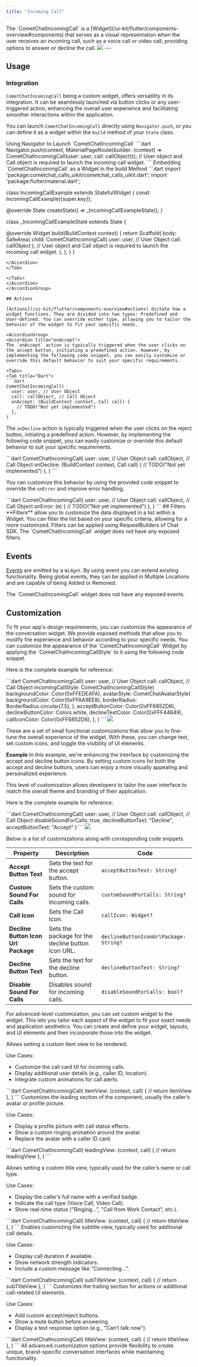 ```yaml
---
title: "Incoming Call"
---
```


<Info>
The `CometChatIncomingCall` is a [Widget](/ui-kit/flutter/components-overview#components) that serves as a visual representation when the user receives an incoming call, such as a voice call or video call, providing options to answer or decline the call.
</Info>

<Frame>
  <img src="/images/ce982282-incoming_call-ffbd9be3c2cf6e8990cc7d0ac9476ce9.png" />
</Frame>
---

## Usage

### Integration

`CometChatIncomingCall` being a custom widget, offers versatility in its integration. It can be seamlessly launched via button clicks or any user-triggered action, enhancing the overall user experience and facilitating smoother interactions within the application.

You can launch `CometChatIncomingCall` directly using `Navigator.push`, or you can define it as a widget within the `build` method of your `State` class.

<AccordionGroup>
<Accordion title="Using Navigator" icon="location-arrow">
Using Navigator to Launch `CometChatIncomingCall`


<Tabs>
<Tab title="Dart">
```dart
Navigator.push(context, MaterialPageRoute(builder: (context) => CometChatIncomingCall(user: user, call: callObject))); // User object and Call object is required to launch the incoming call widget.
```

</Tab>

</Tabs>
</Accordion>
<Accordion title="Embedding as Widget" icon="layer-group">
Embedding `CometChatIncomingCall` as a Widget in the build Method

<Tabs>
<Tab title="Dart">
<Accordion title="Show Code Snippet" icon="code">
```dart
import 'package:cometchat_calls_uikit/cometchat_calls_uikit.dart';
import 'package:flutter/material.dart';

class IncomingCallExample extends StatefulWidget {
  const IncomingCallExample({super.key});

  @override
  State<IncomingCallExample> createState() => _IncomingCallExampleState();
}

class _IncomingCallExampleState extends State<IncomingCallExample> {

  @override
  Widget build(BuildContext context) {
    return Scaffold(
      body: SafeArea(
        child: CometChatIncomingCall(
          user: user, // User Object
          call: callObject
        ), // User object and Call object is required to launch the incoming call widget.
      ),
    );
  }
}
```
</Accordion>
</Tab>

</Tabs>
</Accordion>
</AccordionGroup>

## Actions

[Actions](/ui-kit/flutter/components-overview#actions) dictate how a widget functions. They are divided into two types: Predefined and User-defined. You can override either type, allowing you to tailor the behavior of the widget to fit your specific needs.

<AccordionGroup>
<Accordion title="onAccept">
The `onAccept` action is typically triggered when the user clicks on the accept button, initiating a predefined action. However, by implementing the following code snippet, you can easily customize or override this default behavior to suit your specific requirements.

<Tabs>
<Tab title="Dart">
```dart
CometChatIncomingCall(
  user: user, // User Object
  call: callObject, // Call Object
  onAccept: (BuildContext context, Call call) {
    // TODO("Not yet implemented")
  },
)
```

</Tab>

</Tabs>
</Accordion>

<Accordion title="onDecline">

The `onDecline` action is typically triggered when the user clicks on the reject button, initiating a predefined action. However, by implementing the following code snippet, you can easily customize or override this default behavior to suit your specific requirements.

<Tabs>
<Tab title="Dart">
```dart
CometChatIncomingCall(
  user: user, // User Object
  call: callObject, // Call Object
  onDecline: (BuildContext context, Call call) {
    // TODO("Not yet implemented")
  },
)
```

</Tab>

</Tabs>

</Accordion>

<Accordion title="onError">

You can customize this behavior by using the provided code snippet to override the `onError` and improve error handling.

<Tabs>
<Tab title="Dart">
```dart
CometChatIncomingCall(
  user: user, // User Object
  call: callObject, // Call Object
  onError: (e) {
    // TODO("Not yet implemented")
  },
)
```

</Tab>

</Tabs>


</Accordion>
</AccordionGroup>
## Filters
**Filters** allow you to customize the data displayed in a list within a Widget. You can filter the list based on your specific criteria, allowing for a more customized. Filters can be applied using RequestBuilders of Chat SDK.
<Note>
The `CometChatIncomingCall` widget does not have any exposed filters.
</Note>

## Events

[Events](/ui-kit/flutter/components-overview#events) are emitted by a `Widget`. By using event you can extend existing functionality. Being global events, they can be applied in Multiple Locations and are capable of being Added or Removed.

<Note>
The `CometChatIncomingCall` widget does not have any exposed events.
</Note>

## Customization

<Info>
To fit your app's design requirements, you can customize the appearance of the conversation widget. We provide exposed methods that allow you to modify the experience and behavior according to your specific needs.
</Info>

<AccordionGroup>
<Accordion title="Style">
You can customize the appearance of the `CometChatIncomingCall` Widget by applying the `CometChatIncomingCallStyle` to it using the following code snippet.

Here is the complete example for reference:

<Tabs>
<Tab title="Dart">
<Accordion title="Show Code Snippet" icon="code">
```dart
CometChatIncomingCall(
  user: user, // User Object
  call: callObject, // Call Object
  incomingCallStyle: CometChatIncomingCallStyle(
      backgroundColor: Color(0xFFEDEAFA),
      avatarStyle: CometChatAvatarStyle(
            backgroundColor: Color(0xFFAA9EE8),
            borderRadius: BorderRadius.circular(7.5),
          ),
      acceptButtonColor: Color(0xFF6852D6),
      declineButtonColor: Colors.white,
      declineTextColor: Color(0xFFF44649),
      callIconColor: Color(0xFF6852D6),
   ),
)
```
</Accordion>
</Tab>

</Tabs>

<Frame>
  <img src="/images/967ca177-incoming_call_styled-0830e660f9372f23854069a9768cc753.png" />
</Frame>

</Accordion>

<Accordion title="Functionality">


These are a set of small functional customizations that allow you to fine-tune the overall experience of the widget. With these, you can change text, set custom icons, and toggle the visibility of UI elements.

**Example**
<Info>
In this example, we're enhancing the interface by customizing the accept and decline button icons. By setting custom icons for both the accept and decline buttons, users can enjoy a more visually appealing and personalized experience.
</Info>

This level of customization allows developers to tailor the user interface to match the overall theme and branding of their application.

Here is the complete example for reference:

<Tabs>
<Tab title="Dart">
<Accordion title="Show Code Snippet" icon="code">
```dart
CometChatIncomingCall(
  user: user, // User Object
  call: callObject, // Call Object
  disableSoundForCalls: true,
  declineButtonText: "Decline",
  acceptButtonText: "Accept"
)
```
</Accordion>
</Tab>

</Tabs>

<Frame>
  <img src="/images/9fd8cf11-incoming_call_functionality-98e53229a0d5d3f8113e6f7fcd7cbc58.png" />
</Frame>

Below is a list of customizations along with corresponding code snippets

| **Property**                        | Description                                       | Code                                   |
| ----------------------------------- | ------------------------------------------------- | -------------------------------------- |
| **Accept Button Text**              | Sets the text for the accept button.              | `acceptButtonText: String?`            |
| **Custom Sound For Calls**          | Sets the custom sound for incoming calls.         | `customSoundForCalls: String?`         |
| **Call Icon**                       | Sets the Call Icon.                               | `callIcon: Widget?`                    |
| **Decline Button Icon Url Package** | Sets the package for the decline button icon URL. | `declineButtonIconUrlPackage: String?` |
| **Decline Button Text**             | Sets the text for the decline button.             | `declineButtonText: String?`           |
| **Disable Sound For Calls**         | Disables sound for incoming calls.                | `disableSoundForCalls: bool?`          |

</Accordion>
<Accordion title="Advanced Customization">

For advanced-level customization, you can set custom widget to the widget. This lets you tailor each aspect of the widget to fit your exact needs and application aesthetics. You can create and define your widget, layouts, and UI elements and then incorporate those into the widget.

<AccordionGroup>
<Accordion title="itemView">
Allows setting a custom item view to be rendered.

Use Cases:

* Customize the call card UI for incoming calls.
* Display additional user details (e.g., caller ID, location).
* Integrate custom animations for call alerts.

<Tabs>
<Tab title="Dart">
<Accordion title="Show Code Snippet" icon="code">
```dart
CometChatIncomingCall(
 itemView: (context, call) {
          // return itemView
      },
)
```
</Accordion>
</Tab>

</Tabs>

</Accordion>
<Accordion title="leadingView">
Customizes the leading section of the component, usually the caller’s avatar or profile picture.

Use Cases:

* Display a profile picture with call status effects.
* Show a custom ringing animation around the avatar.
* Replace the avatar with a caller ID card.

<Tabs>
<Tab title="Dart">
<Accordion title="Show Code Snippet" icon="code">
```dart
CometChatIncomingCall(
 leadingView: (context, call) {
          // return leadingView
      },
)
```
</Accordion>
</Tab>

</Tabs>
</Accordion>
<Accordion title="titleView">

Allows setting a custom title view, typically used for the caller’s name or call type.

Use Cases:

* Display the caller’s full name with a verified badge.
* Indicate the call type (Voice Call, Video Call).
* Show real-time status ("Ringing...", "Call from Work Contact", etc.).

<Tabs>
<Tab title="Dart">
<Accordion title="Show Code Snippet" icon="code">
```dart
CometChatIncomingCall(
 titleView: (context, call) {
          // return titleView
      },
)
```
</Accordion>
</Tab>

</Tabs>
</Accordion>
<Accordion title="subtitleView">
Enables customizing the subtitle view, typically used for additional call details.

Use Cases:

* Display call duration if available.
* Show network strength indicators.
* Include a custom message like "Connecting...".

<Tabs>
<Tab title="Dart">
<Accordion title="Show Code Snippet" icon="code">
```dart
CometChatIncomingCall(
 subTitleView: (context, call) {
          // return subTitleView
      },
)
```
</Accordion>
</Tab>

</Tabs>
</Accordion>
<Accordion title="trailingView">
Customizes the trailing section for actions or additional call-related UI elements.

Use Cases:

* Add custom accept/reject buttons.
* Show a mute button before answering.
* Display a text response option (e.g., "Can’t talk now").

<Tabs>
<Tab title="Dart">
<Accordion title="Show Code Snippet" icon="code">
```dart
CometChatIncomingCall(
 titleView: (context, call) {
          // return titleView
      },
)
```
</Accordion>
</Tab>

</Tabs>

</Accordion>
</AccordionGroup>
<Check>
All advanced customization options provide flexibility to create unique, brand-specific conversation interfaces while maintaining functionality.
</Check>
</Accordion>
</AccordionGroup>